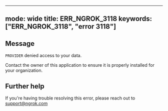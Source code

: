 
---
mode: wide
title: ERR_NGROK_3118
keywords: ["ERR_NGROK_3118", "error 3118"]
---

## Message
`PROVIDER` denied access to your data.

Contact the owner of this application to ensure it is properly installed for your organization.




## Further help
If you're having trouble resolving this error, please reach out to [support@ngrok.com](mailto:support@ngrok.com?subject=Help%20with%20ERR_NGROK_3118)

